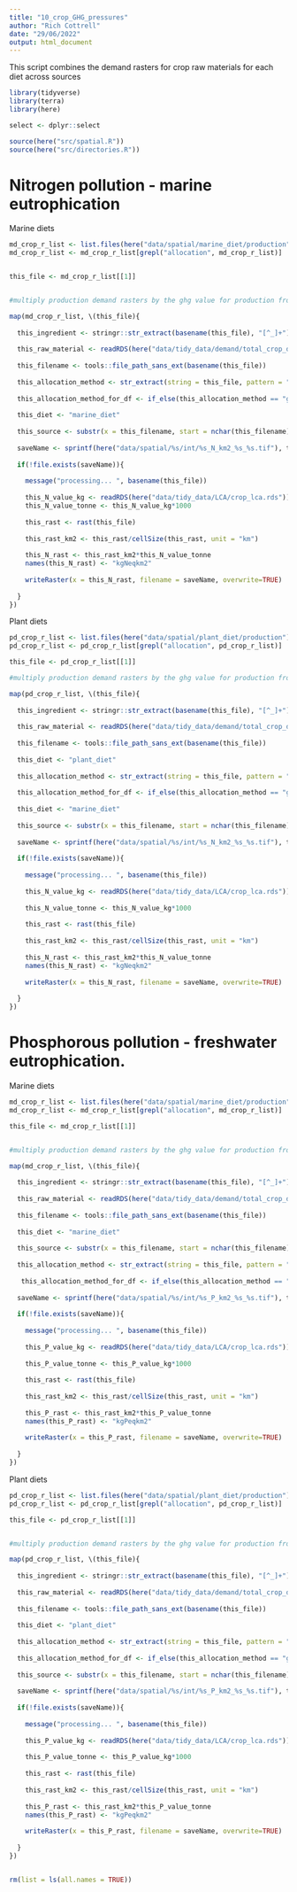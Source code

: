 ```yaml
---
title: "10_crop_GHG_pressures"
author: "Rich Cottrell"
date: "29/06/2022"
output: html_document
---
```


This script combines the demand rasters for crop raw materials for each diet across sources

```r

library(tidyverse)
library(terra)
library(here)

select <- dplyr::select

source(here("src/spatial.R"))
source(here("src/directories.R"))

```

# Nitrogen pollution - marine eutrophication

Marine diets

```r

md_crop_r_list <- list.files(here("data/spatial/marine_diet/production"), pattern = "AllTech", full.names = TRUE)
md_crop_r_list <- md_crop_r_list[grepl("allocation", md_crop_r_list)]


this_file <- md_crop_r_list[[1]]


#multiply production demand rasters by the ghg value for production from each country

map(md_crop_r_list, \(this_file){
  
  this_ingredient <- stringr::str_extract(basename(this_file), "[^_]+")
  
  this_raw_material <- readRDS(here("data/tidy_data/demand/total_crop_demand.rds")) |> select(ingredients, FAOSTAT_name) |> distinct() |> filter(ingredients == this_ingredient) |> pull(FAOSTAT_name)
  
  this_filename <- tools::file_path_sans_ext(basename(this_file))
  
  this_allocation_method <- str_extract(string = this_file, pattern = "ge_allocation|mass_allocation")
  
  this_allocation_method_for_df <- if_else(this_allocation_method == "ge_allocation", true = "Energetic allocation", false = "Mass allocation")
  
  this_diet <- "marine_diet"
  
  this_source <- substr(x = this_filename, start = nchar(this_filename)-2, stop = nchar(this_filename))
  
  saveName <- sprintf(here("data/spatial/%s/int/%s_N_km2_%s_%s.tif"), this_diet, this_ingredient, this_allocation_method, this_source)
  
  if(!file.exists(saveName)){
    
    message("processing... ", basename(this_file))
    
    this_N_value_kg <- readRDS(here("data/tidy_data/LCA/crop_lca.rds")) |> filter(FAOSTAT_name == this_raw_material &iso3c == this_source & impact %in% c("Marine eutrophication") & allocation == this_allocation_method_for_df) |> pull(value)   
    this_N_value_tonne <- this_N_value_kg*1000
    
    this_rast <- rast(this_file)
    
    this_rast_km2 <- this_rast/cellSize(this_rast, unit = "km")
    
    this_N_rast <- this_rast_km2*this_N_value_tonne
    names(this_N_rast) <- "kgNeqkm2"
    
    writeRaster(x = this_N_rast, filename = saveName, overwrite=TRUE)
    
  }
})

```

Plant diets

```r

pd_crop_r_list <- list.files(here("data/spatial/plant_diet/production"), pattern = "AllTech", full.names = TRUE)
pd_crop_r_list <- pd_crop_r_list[grepl("allocation", pd_crop_r_list)]

this_file <- pd_crop_r_list[[1]]

#multiply production demand rasters by the ghg value for production from each country

map(pd_crop_r_list, \(this_file){
  
  this_ingredient <- stringr::str_extract(basename(this_file), "[^_]+")
  
  this_raw_material <- readRDS(here("data/tidy_data/demand/total_crop_demand.rds")) |> select(ingredients, FAOSTAT_name) |> distinct() |> filter(ingredients == this_ingredient) |> pull(FAOSTAT_name)
  
  this_filename <- tools::file_path_sans_ext(basename(this_file))
  
  this_diet <- "plant_diet"
  
  this_allocation_method <- str_extract(string = this_file, pattern = "ge_allocation|mass_allocation")
  
  this_allocation_method_for_df <- if_else(this_allocation_method == "ge_allocation", true = "Energetic allocation", false = "Mass allocation")
  
  this_diet <- "marine_diet"
  
  this_source <- substr(x = this_filename, start = nchar(this_filename)-2, stop = nchar(this_filename))
  
  saveName <- sprintf(here("data/spatial/%s/int/%s_N_km2_%s_%s.tif"), this_diet, this_ingredient, this_allocation_method, this_source)
  
  if(!file.exists(saveName)){
    
    message("processing... ", basename(this_file))
    
    this_N_value_kg <- readRDS(here("data/tidy_data/LCA/crop_lca.rds")) |> filter(FAOSTAT_name == this_raw_material &iso3c == this_source & impact %in% c("Marine eutrophication") & allocation == this_allocation_method_for_df) |> pull(value)   
    
    this_N_value_tonne <- this_N_value_kg*1000
    
    this_rast <- rast(this_file)
    
    this_rast_km2 <- this_rast/cellSize(this_rast, unit = "km")
    
    this_N_rast <- this_rast_km2*this_N_value_tonne
    names(this_N_rast) <- "kgNeqkm2"
    
    writeRaster(x = this_N_rast, filename = saveName, overwrite=TRUE)
    
  }
})


```


# Phosphorous pollution - freshwater eutrophication.

Marine diets 

```r

md_crop_r_list <- list.files(here("data/spatial/marine_diet/production"), pattern = "AllTech", full.names = TRUE)
md_crop_r_list <- md_crop_r_list[grepl("allocation", md_crop_r_list)]

this_file <- md_crop_r_list[[1]]


#multiply production demand rasters by the ghg value for production from each country

map(md_crop_r_list, \(this_file){
  
  this_ingredient <- stringr::str_extract(basename(this_file), "[^_]+")
  
  this_raw_material <- readRDS(here("data/tidy_data/demand/total_crop_demand.rds")) |> select(ingredients, FAOSTAT_name) |> distinct() |> filter(ingredients == this_ingredient) |> pull(FAOSTAT_name)
  
  this_filename <- tools::file_path_sans_ext(basename(this_file))
  
  this_diet <- "marine_diet"
  
  this_source <- substr(x = this_filename, start = nchar(this_filename)-2, stop = nchar(this_filename))
  
  this_allocation_method <- str_extract(string = this_file, pattern = "ge_allocation|mass_allocation")
  
   this_allocation_method_for_df <- if_else(this_allocation_method == "ge_allocation", true = "Energetic allocation", false = "Mass allocation")
  
  saveName <- sprintf(here("data/spatial/%s/int/%s_P_km2_%s_%s.tif"), this_diet, this_ingredient, this_allocation_method, this_source)
  
  if(!file.exists(saveName)){
    
    message("processing... ", basename(this_file))
    
    this_P_value_kg <- readRDS(here("data/tidy_data/LCA/crop_lca.rds")) |> filter(FAOSTAT_name == this_raw_material &iso3c == this_source & impact %in% c("Freshwater eutrophication", "Eutrophication, freshwater") & allocation == this_allocation_method_for_df) |> pull(value) 
    
    this_P_value_tonne <- this_P_value_kg*1000
    
    this_rast <- rast(this_file)
    
    this_rast_km2 <- this_rast/cellSize(this_rast, unit = "km")
    
    this_P_rast <- this_rast_km2*this_P_value_tonne
    names(this_P_rast) <- "kgPeqkm2"
    
    writeRaster(x = this_P_rast, filename = saveName, overwrite=TRUE)
    
  }
})

```

Plant diets

```r

pd_crop_r_list <- list.files(here("data/spatial/plant_diet/production"), pattern = "AllTech", full.names = TRUE)
pd_crop_r_list <- pd_crop_r_list[grepl("allocation", pd_crop_r_list)]

this_file <- pd_crop_r_list[[1]]


#multiply production demand rasters by the ghg value for production from each country

map(pd_crop_r_list, \(this_file){
  
  this_ingredient <- stringr::str_extract(basename(this_file), "[^_]+")
  
  this_raw_material <- readRDS(here("data/tidy_data/demand/total_crop_demand.rds")) |> select(ingredients, FAOSTAT_name) |> distinct() |> filter(ingredients == this_ingredient) |> pull(FAOSTAT_name)
  
  this_filename <- tools::file_path_sans_ext(basename(this_file))
  
  this_diet <- "plant_diet"
  
  this_allocation_method <- str_extract(string = this_file, pattern = "ge_allocation|mass_allocation")
  
  this_allocation_method_for_df <- if_else(this_allocation_method == "ge_allocation", true = "Energetic allocation", false = "Mass allocation")
  
  this_source <- substr(x = this_filename, start = nchar(this_filename)-2, stop = nchar(this_filename))
  
  saveName <- sprintf(here("data/spatial/%s/int/%s_P_km2_%s_%s.tif"), this_diet, this_ingredient, this_allocation_method, this_source)
  
  if(!file.exists(saveName)){
    
    message("processing... ", basename(this_file))
    
    this_P_value_kg <- readRDS(here("data/tidy_data/LCA/crop_lca.rds")) |> filter(FAOSTAT_name == this_raw_material &iso3c == this_source & impact %in% c("Freshwater eutrophication", "Eutrophication, freshwater") & allocation == this_allocation_method_for_df) |> pull(value) 
    
    this_P_value_tonne <- this_P_value_kg*1000
    
    this_rast <- rast(this_file)
    
    this_rast_km2 <- this_rast/cellSize(this_rast, unit = "km")
    
    this_P_rast <- this_rast_km2*this_P_value_tonne
    names(this_P_rast) <- "kgPeqkm2"
    
    writeRaster(x = this_P_rast, filename = saveName, overwrite=TRUE)
    
  }
})


rm(list = ls(all.names = TRUE))
```


